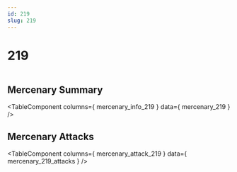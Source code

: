 ```yaml
---
id: 219
slug: 219
---
```



# 219

<div style = {{ display: "flex" }}>
    <Image img={require('@site/static/img/mercenaries/illust/thum_char_view_n_219.jpg')}/>
    
</div>

## Mercenary Summary

<TableComponent
  columns={ mercenary_info_219 }
  data={ mercenary_219 }
/>

## Mercenary Attacks

<TableComponent
  columns={ mercenary_attack_219 }
  data={ mercenary_219_attacks }
/>